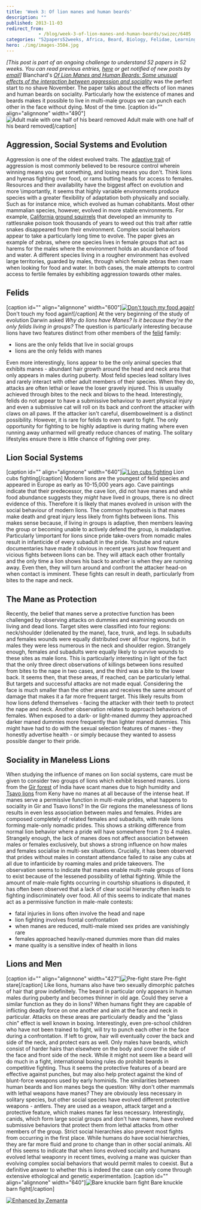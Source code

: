 ```yaml
---
title: 'Week 3: Of lion manes and human beards'
description: ""
published: 2013-11-03
redirect_from: 
            - /blog/week-3-of-lion-manes-and-human-beards/swizec/6405
categories: "52papers52weeks, Africa, Beard, Biology, Felidae, Learning, Lion, Personal"
hero: ./img/images-3504.jpg
---
```

_\[This post is part of an ongoing challenge to understand 52 papers in 52 weeks. You can read previous entries, [here](http://swizec.com/blog/category/52-papers-in-52-weeks) or get notified of new posts by [email](http://swiz.ec/52papers-list)]_ Blanchard's [_Of Lion Manes and Human Beards: Some unusual effects of the interaction between aggression and sociality_](http://www.ncbi.nlm.nih.gov/pmc/articles/PMC2814555/) was the perfect start to no shave November. The paper talks about the effects of lion manes and human beards on sociality. Particularly how the existence of manes and beards makes it possible to live in multi-male groups we can punch each other in the face without dying. Most of the time. \[caption id="" align="alignnone" width="490"]![Adult male with one half of his beard removed](./img/images-3504.jpg "Adult male with one half of his beard removed") Adult male with one half of his beard removed\[/caption]

## Aggression, Social Systems and Evolution

Aggression is one of the oldest evolved traits. The [adaptive trait](http://en.wikipedia.org/wiki/Adaptation "Adaptation") of aggression is most commonly believed to be resource control wherein winning means you get something, and losing means you don't. Think lions and hyenas fighting over food, or rams butting heads for access to females. Resources and their availability have the biggest affect on evolution and more \\importantly, it seems that highly variable environments produce species with a greater flexibility of adaptation both physically and socially. Such as for instance mice, which evolved as human cohabitants. Most other mammalian species, however, evolved in more stable environments. For example, [California ground squirrels](http://en.wikipedia.org/wiki/California_ground_squirrel "California ground squirrel") that developed an immunity to rattlesnake poison took thousands of years to weed out this trait after rattle snakes disappeared from their environment. Complex social behaviors appear to take a particularly long time to evolve. The paper gives an example of zebras, where one species lives in female groups that act as harems for the males where the environment holds an abundance of food and water. A different species living in a rougher environment has evolved large territories, guarded by males, through which female zebras then roam when looking for food and water. In both cases, the male attempts to control access to fertile females by exhibiting aggression towards other males.

## Felids

\[caption id="" align="alignnone" width="600"][![Don't touch my food again!](./img/images-3522.jpg "Don't touch my food again!")](http://www.flickr.com/photos/digitalwallpapers/3384463055/) Don't touch my food again!\[/caption] At the very beginning of the study of evolution Darwin asked _Why do lions have Manes? Is it because they're the only felids living in groups?_ The question is particularly interesting because lions have two features distinct from other members of the [felid](http://en.wikipedia.org/wiki/Felidae "Felidae") family:

- lions are the only felids that live in social groups
- lions are the only felids with manes

Even more interestingly, lions appear to be the only animal species that exhibits manes - abundant hair growth around the head and neck area that only appears in males during puberty. Most felid species lead solitary lives and rarely interact with other adult members of their species. When they do, attacks are often lethal or leave the loser gravely injured. This is usually achieved through bites to the neck and blows to the head. Interestingly, felids do not appear to have a submissive behaviour to avert physical injury and even a submissive cat will roll on its back and confront the attacker with claws on all paws. If the attacker isn't careful, disembowelment is a distinct possibility. However, it is rare for felids to even want to fight. The only opportunity for fighting to be highly adaptive is during mating where even running away unharmed will greatly reduce chances of mating. The solitary lifestyles ensure there is little chance of fighting over prey.

## Lion Social Systems

\[caption id="" align="alignnone" width="640"][![Lion cubs fighting](./img/images-3523.jpg "Lion cubs fighting")](http://www.flickr.com/photos/tambako/5474128048/sizes/l/) Lion cubs fighting\[/caption] Modern lions are the youngest of felid species and appeared in Europe as early as 10-15,000 years ago. Cave paintings indicate that their predecessor, the cave lion, did not have manes and while food abundance suggests they _might_ have lived in groups, there is no direct evidence of this. Therefore it is likely that manes evolved in unison with the social behaviour of modern lions. The common hypothesis is that manes make death and great injury less likely from fights between lions. This makes sense because, if living in groups is adaptive, then members leaving the group or becoming unable to actively defend the group, is maladaptive. Particularly \\important for lions since pride take-overs from nomadic males result in infanticide of every subadult in the pride. Youtube and nature documentaries have made it obvious in recent years just how frequent and vicious fights between lions can be. They will attack each other frontally and the only time a lion shows his back to another is when they are running away. Even then, they will turn around and confront the attacker head-on when contact is imminent. These fights can result in death, particularly from bites to the nape and neck.

## The Mane as Protection

Recently, the belief that manes serve a protective function has been challenged by observing attacks on dummies and examining wounds on living and dead lions. Target sites were classified into four regions: neck/shoulder (delienated by the mane), face, trunk, and legs. In subadults and females wounds were equally distributed over all four regions, but in males they were less numerous in the neck and shoulder region. Strangely enough, females and subadults were equally likely to survive wounds to these sites as male lions. This is particularly interesting in light of the fact that the only three direct observations of killings between lions resulted from bites to the nape in two cases, and the third was a bite to the lower back. It seems then, that these areas, if reached, can be particularly lethal. But targets and successful attacks are not made equal. Considering the face is much smaller than the other areas and receives the same amount of damage that makes it a far more frequent target. This likely results from how lions defend themselves - facing the attacker with their teeth to protect the nape and neck. Another observation relates to approach behaviors of females. When exposed to a dark- or light-maned dummy they approached darker maned dummies more frequently than lighter maned dummies. This might have had to do with the sexual selection features of manes - they honestly advertise health - or simply because they wanted to assess possible danger to their pride.

## Sociality in Maneless Lions

When studying the influence of manes on lion social systems, care must be given to consider two groups of lions which exhibit lessened manes. Lions from the [Gir forest](<http://maps.google.com/maps?ll=21.1355555556,70.7966666667&spn=0.01,0.01&q=21.1355555556,70.7966666667 (Gir%20Forest%20National%20Park)&t=h> "Gir Forest National Park") of India have scant manes due to high humidity and [Tsavo lions](http://en.wikipedia.org/wiki/Tsavo_lion "Tsavo lion") from Keny have no manes at all because of the intense heat. If manes serve a permissive function in multi-male prides, what happens to sociality in Gir and Tsavo lions? In the Gir regions the manelessness of lions results in even less association between males and females. Prides are composed completely of related females and subadults, with male lions forming male-only nomadic prides. This shows a striking difference from normal lion behavior where a pride will have somewhere from 2 to 4 males. Strangely enough, the lack of manes does not affect association between males or females exclusively, but shows a strong influence on how males and females socialise in multi-sex situations. Crucially, it has been observed that prides without males in constant attendance failed to raise any cubs at all due to infanticide by roaming males and pride takeovers. The observation seems to indicate that manes enable multi-male groups of lions to exist because of the lessened possibility of lethal fighting. While the amount of male-male fights occurring in courtship situations is disputed, it has often been observed that a lack of clear social hierarchy often leads to fighting indiscriminately over food. All of this seems to indicate that manes act as a permissive function in male-male contests:

- fatal injuries in lions often involve the head and nape
- lion fighting involves frontal confrontation
- when manes are reduced, multi-male mixed sex prides are vanishingly rare
- females approached heavily-maned dummies more than did males
- mane quality is a sensitive index of health in lions

## Lions and Men

\[caption id="" align="alignnone" width="427"]![Pre-fight stare](./img/images-3519.jpg "Pre-fight stare") Pre-fight stare\[/caption] Like lions, humans also have two sexually dimorphic patches of hair that grow indefinitely. The beard in particular only appears in human males during puberty and becomes thinner in old age. Could they serve a similar function as they do in lions? When humans fight they are capable of inflicting deadly force on one another and aim at the face and neck in particular. Attacks on these areas are particularly deadly and the "glass chin" effect is well known in boxing. Interestingly, even pre-school children who have not been trained to fight, will try to punch each other in the face during a confrontation. If left to grow, hair will eventually cover the back and side of the neck, and protect ears as well. Only males have beards, which consist of harder hairs than elsewhere on the body and cover the side of the face and front side of the neck. While it might not seem like a beard will do much in a fight, international boxing rules do prohibit beards in competitive fighting. Thus it seems the protective features of a beard are effective against punches, but may also help protect against the kind of blunt-force weapons used by early hominids. The similarities between human beards and lion manes begs the question: Why don't other mammals with lethal weapons have manes? They are obviously less necessary in solitary species, but other social species have evolved different protective weapons - antlers. They are used as a weapon, attack target and a protective feature, which makes manes far less necessary. Interestingly, canids, which form large social groups and don't have manes, have evolved submissive behaviors that protect them from lethal attacks from other members of the group. Strict social hierarchies also prevent most fights from occurring in the first place. While humans do have social hierarchies, they are far more fluid and prone to change than in other social animals. All of this seems to indicate that when lions evolved sociality and humans evolved lethal weaponry in recent times, evolving a mane was quicker than evolving complex social behaviors that would permit males to coexist. But a definitive answer to whether this is indeed the case can only come through extensive ethological and genetic experimentation. \[caption id="" align="alignnone" width="640"]![Bare knuckle barn fight](./img/images-3520.jpg "Bare knuckle barn fight") Bare knuckle barn fight\[/caption]

[![Enhanced by Zemanta](http://img.zemanta.com/zemified_e.png?x-id=d182e790-87c1-47e4-ab25-47ae10464895)](http://www.zemanta.com/?px "Enhanced by Zemanta")
